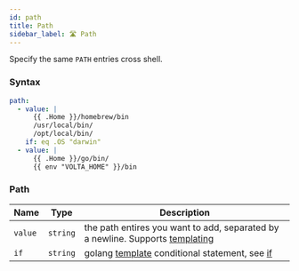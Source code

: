 ```yaml
---
id: path
title: Path
sidebar_label: 🛣️ Path
---
```


Specify the same `PATH` entries cross shell.

### Syntax

```yaml
path:
  - value: |
      {{ .Home }}/homebrew/bin
      /usr/local/bin/
      /opt/local/bin/
    if: eq .OS "darwin"
  - value: |
      {{ .Home }}/go/bin/
      {{ env "VOLTA_HOME" }}/bin
```

### Path

| Name    | Type     | Description                                                                                |
| ------- | -------- | ------------------------------------------------------------------------------------------ |
| `value` | `string` | the path entires you want to add, separated by a newline. Supports [templating][templates] |
| `if`    | `string` | golang [template][go-text-template] conditional statement, see [if][if]                    |

[templates]: templates.mdx
[go-text-template]: https://golang.org/pkg/text/template/
[if]: if.mdx
